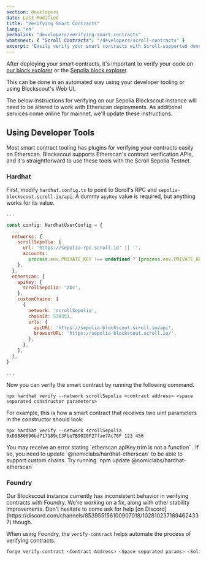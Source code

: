 ```yaml
---
section: developers
date: Last Modified
title: "Verifying Smart Contracts"
lang: "en"
permalink: "developers/verifying-smart-contracts"
whatsnext: { "Scroll Contracts": "/developers/scroll-contracts" }
excerpt: "Easily verify your smart contracts with Scroll-supported developer tooling or the Blockscout Web API"
---
```



After deploying your smart contracts, it's important to verify your code on [our block explorer](https://scrollscan.com/) or the [Sepolia block explorer](https://sepolia-blockscout.scroll.io).

This can be done in an automated way using your developer tooling or using Blockscout's Web UI.

<Aside type="tip" title="Blockscout vs Etherscan">
  The below instructions for verifying on our Sepolia Blockscout instance will need to be altered to work with Etherscan
  deployments. As additional services come online for mainnet, we'll update these instructions.
</Aside>

## Using Developer Tools

Most smart contract tooling has plugins for verifying your contracts easily on Etherscan. Blockscout supports Etherscan's contract verification APIs, and it's straightforward to use these tools with the Scroll Sepolia Testnet.

### Hardhat

First, modify `hardhat.config.ts` to point to Scroll's RPC and `sepolia-blockscout.scroll.io/api`. A dummy `apyKey` value is required, but anything works for its value.

```javascript
...

const config: HardhatUserConfig = {
  ...
  networks: {
    scrollSepolia: {
      url: 'https://sepolia-rpc.scroll.io' || '',
      accounts:
        process.env.PRIVATE_KEY !== undefined ? [process.env.PRIVATE_KEY] : [],
    },
  },
  etherscan: {
    apiKey: {
      scrollSepolia: 'abc',
    },
    customChains: [
      {
        network: 'scrollSepolia',
        chainId: 534351,
        urls: {
          apiURL: 'https://sepolia-blockscout.scroll.io/api',
          browserURL: 'https://sepolia-blockscout.scroll.io/',
        },
      },
    ],
  },
}

...
```

Now you can verify the smart contract by running the following command.

```solidity
npx hardhat verify --network scrollSepolia <contract address> <space separated constructor parameters>
```

For example, this is how a smart contract that receives two uint parameters in the constructor should look:

```solidity
npx hardhat verify --network scrollSepolia 0xD9880690bd717189cC3Fbe7B9020F27fae7Ac76F 123 456
```

<Aside type="danger" title="Warning">
  You may receive an error stating `etherscan.apiKey.trim is not a function` . If so, you need to update
  `@nomiclabs/hardhat-etherscan` to be able to support custom chains. Try running `npm update
  @nomiclabs/hardhat-etherscan`
</Aside>

### Foundry

<Aside type="danger" title="Warning">
  Our Blockscout instance currently has inconsistent behavior in verifying contracts with Foundry. We're working on a
  fix, along with other stability improvements. Don't hesitate to come ask for help [on
  Discord](https://discord.com/channels/853955156100907018/1028102371894624337) though.
</Aside>

When using Foundry, the `verify-contract` helps automate the process of verifying contracts.

```bash
forge verify-contract <Contract Address> <Space separated params> <Solidity file>:<Contract name> --chain-id 534351 --verifier-url https://sepolia-blockscout.scroll.io/api --verifier blockscout
```
